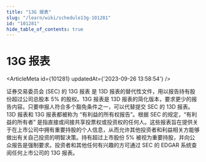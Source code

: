 ```yaml
---
title: "13G 报表"
slug: "/learn/wiki/schedule13g-101281"
id: "101281"
hide_table_of_contents: true
---
```



# 13G 报表

<ArticleMeta id={101281} updatedAt={'2023-09-26 13:58:54'} />
<div className='border-solid border-b border-t-0 my-4 border-[var(--ifm-color-gray-300)]' />

证券交易委员会 (SEC) 的 13G 报表 是 13D 报表的替代性文件，用以报告持有股份超过公司总股本 5% 的股权。13G 报表是 13D 报表的简化版本，要求更少的报告内容。只要申报人符合多个豁免条件之一，可以代替提交 SEC 的 13D 报表。13D 报表和 13G 报表都被称为 “有利益的所有权报告”。根据 SEC 的规定，“有利益的所有者” 是指直接或间接共享投票权或投资权的任何人。这些报表旨在提供关于在上市公司中拥有重要持股的个人信息，从而允许其他投资者和利益相关方能够做出有关自己投资的明智决策。持有超过上市股份 5% 被视为重要持股，并向公众报告是强制要求。投资者和其他任何有兴趣的方可通过 SEC 的 EDGAR 系统查阅任何上市公司的 13G 报表。
